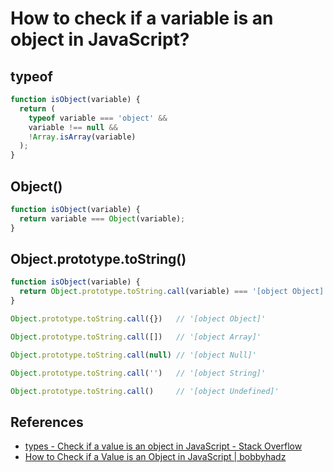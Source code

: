 # How to check if a variable is an object in JavaScript?

## typeof

```jsx
function isObject(variable) {
  return (
    typeof variable === 'object' &&
    variable !== null &&
    !Array.isArray(variable)
  );
}
```

## Object()

```jsx
function isObject(variable) {
  return variable === Object(variable);
}
```

## Object.prototype.toString()

```jsx
function isObject(variable) {
  return Object.prototype.toString.call(variable) === '[object Object]';
}
```

```jsx
Object.prototype.toString.call({})   // '[object Object]'

Object.prototype.toString.call([])   // '[object Array]'

Object.prototype.toString.call(null) // ️'[object Null]'

Object.prototype.toString.call('')   // ️'[object String]'

Object.prototype.toString.call()     // '[object Undefined]'
```

## References

- [types - Check if a value is an object in JavaScript - Stack Overflow](https://stackoverflow.com/questions/8511281/check-if-a-value-is-an-object-in-javascript)
- [How to Check if a Value is an Object in JavaScript | bobbyhadz](https://bobbyhadz.com/blog/javascript-check-if-value-is-object)
